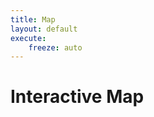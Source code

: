 ```yaml
---
title: Map
layout: default
execute:
    freeze: auto
---
```

<head>
  <meta charset="UTF-8">
  <title>Interactive Map</title>
  <link rel="stylesheet" href="https://unpkg.com/leaflet@1.7.1/dist/leaflet.css"
  integrity="sha512-xodZBNTC5n17Xt2atTPuE1HxjVMSvLVW9ocqUKLsCC5CXdbqCmblAshOMAS6/keqq/sMZMZ19scR4PsZChSR7A=="
  crossorigin=""/>
  <script src="https://unpkg.com/leaflet@1.7.1/dist/leaflet.js"
  integrity="sha512-XQoYMqMTK8LvdxXYG3nZ448hOEQiglfqkJs1NOQV44cWnUrBc8PkAOcXy20w0vlaXaVUearIOBhiXZ5V3ynxwA=="
  crossorigin=""></script>
  <style>
    #map {
      height: 600px;
      width: 800px;
    }
  </style>
</head>
<body>
  <h1>Interactive Map</h1>
  <div id="map"></div>
  <div id="preview"></div>
  <script>
    var map = L.map('map').setView([37.6, -95.665], 4);
    L.tileLayer('https://{s}.tile.openstreetmap.org/{z}/{x}/{y}.png', {
      attribution: '&copy; <a href="https://www.openstreetmap.org/copyright">OpenStreetMap</a> contributors'
    }).addTo(map);
    
    var place1 = L.marker([37.5, -95.665]).addTo(map);
    place1.bindPopup("<b>Place 1</b><br><img src='https://via.placeholder.com/300x200'>");
    
    var place2 = L.marker([37.7, -95.665]).addTo(map);
    place2.bindPopup("<b>Place 2</b><br><img src='https://via.placeholder.com/300x200'>");
  </script>
</body>
